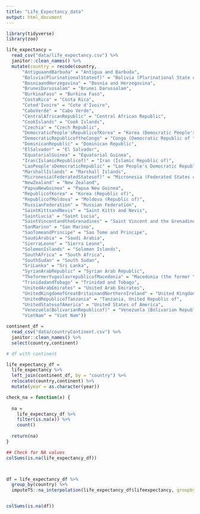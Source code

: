 ```yaml
---
title: "Life_Expectancy_data"
output: html_document
---
```


```r
library(tidyverse)
library(zoo)
```


```r
life_expectancy = 
  read_csv("data/life_expectancy.csv") %>% 
  janitor::clean_names() %>% 
  mutate(country = recode(country,
      "AntiguaandBarbuda" = "Antigua and Barbuda",
      "Bolivia(PlurinationalStateof)" = "Bolivia (Plurinational State of)", 
      "BosniaandHerzegovina" = "Bosnia and Herzegovina",
      "BruneiDarussalam" = "Brunei Darussalam",
      "BurkinaFaso" = "Burkina Faso",
      "CostaRica" = "Costa Rica",
      "Coted'Ivoire" = "Cote d'Ivoire",
      "CaboVerde" = "Cabo Verde",
      "CentralAfricanRepublic" = "Central African Republic",
      "CookIslands" = "Cook Islands",
      "Czechia" = "Czech Republic",
      "DemocraticPeople'sRepublicofKorea" = "Korea (Democratic People's Republic of)",
      "DemocraticRepublicoftheCongo" = "Congo (Democratic Republic of the)",
      "DominicanRepublic" = "Dominican Republic",
      "ElSalvador" = "El Salvador",
      "EquatorialGuinea" = "Equatorial Guinea",
      "Iran(IslamicRepublicof)" = "Iran (Islamic Republic of)",
      "LaoPeople'sDemocraticRepublic" = "Lao People's Democratic Republic",
      "MarshallIslands" = "Marshall Islands",
      "Micronesia(FederatedStatesof)" = "Micronesia (Federated States of)",
      "NewZealand" = "New Zealand",
      "PapuaNewGuinea" = "Papua New Guinea",
      "RepublicofKorea" = "Korea (Republic of)",
      "RepublicofMoldova" = "Moldova (Republic of)",
      "RussianFederation" = "Russian Federation",
      "SaintKittsandNevis" = "Saint Kitts and Nevis",
      "SaintLucia" = "Saint Lucia",
      "SaintVincentandtheGrenadines" = "Saint Vincent and the Grenadines",
      "SanMarino" = "San Marino",
      "SaoTomeandPrincipe" = "Sao Tome and Principe",
      "SaudiArabia" = "Saudi Arabia",
      "SierraLeone" = "Sierra Leone",
      "SolomonIslands" = "Solomon Islands",
      "SouthAfrica" = "South Africa",
      "SouthSudan" = "South Sudan",
      "SriLanka" = "Sri Lanka",
      "SyrianArabRepublic" = "Syrian Arab Republic",
      "TheformerYugoslavrepublicofMacedonia" = "Macedonia (the former Yugoslav Republic of)",
      "TrinidadandTobago" = "Trinidad and Tobago",
      "UnitedArabEmirates" = "United Arab Emirates",
      "UnitedKingdomofGreatBritainandNorthernIreland" = "United Kingdom of Great Britain and Northern Ireland",
      "UnitedRepublicofTanzania" = "Tanzania, United Republic of",
      "UnitedStatesofAmerica" = "United States of America",
      "Venezuela(BolivarianRepublicof)" = "Venezuela (Bolivarian Republic of)",
      "VietNam" = "Viet Nam")) 

continent_df =
  read_csv("data/countryContinent.csv") %>%
  janitor::clean_names() %>% 
  select(country,continent) 

# df with continent

life_expectancy_df = 
  life_expectancy %>% 
  left_join(continent_df, by = "country") %>% 
  relocate(country,continent) %>% 
  mutate(year = as.character(year)) 

```


```r
check_na = function(x) {
  
  na = 
    life_expectancy_df %>%  
    filter(is.na(x)) %>%  
    count()
  
  return(na)
}

## Check for NA values 
colSums(is.na(life_expectancy_df))



df = life_expectancy_df %>% 
  group_by(country) %>% 
  imputeTS::na_interpolation(life_expectancy_df$lifeexpectancy, groupby = country, option = "linear", maxgap = Inf)


colSums(is.na(df))

```

